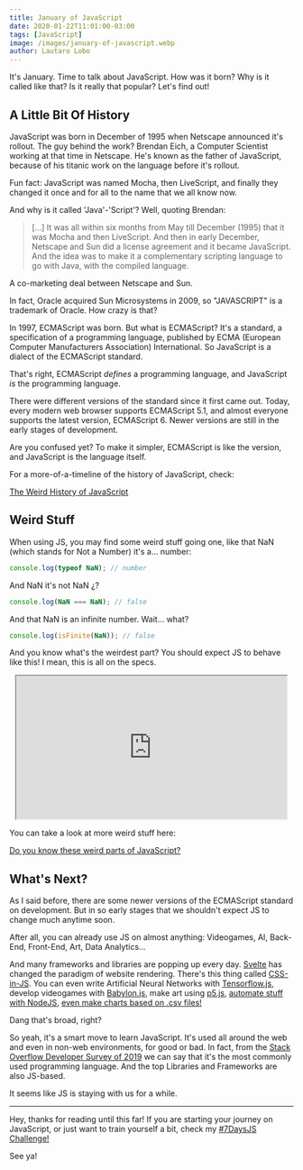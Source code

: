 ```yaml
---
title: January of JavaScript
date: 2020-01-22T11:01:00-03:00
tags: [JavaScript]
image: /images/january-of-javascript.webp
author: Lautaro Lobo
---
```



It's January. Time to talk about JavaScript. How was it born? Why is it called like that? Is it really that popular? Let's find out!

## A Little Bit Of History

JavaScript was born in December of 1995 when Netscape announced it's rollout. The guy behind the work? Brendan Eich, a Computer Scientist working at that time in Netscape. He's known as the father of JavaScript, because of his titanic work on the language before it's rollout.

Fun fact: JavaScript was named Mocha, then LiveScript, and finally they changed it once and for all to the name that we all know now.

And why is it called 'Java'-'Script'? Well, quoting Brendan:

> [...] It was all within six months from May till December (1995) that it was Mocha and then LiveScript. And then in early December, Netscape and Sun did a license agreement and it became JavaScript. And the idea was to make it a complementary scripting language to go with Java, with the compiled language.

A co-marketing deal between Netscape and Sun.

In fact, Oracle acquired Sun Microsystems in 2009, so "JAVASCRIPT" is a trademark of Oracle. How crazy is that?

In 1997, ECMAScript was born. But what is ECMAScript? It's a standard, a specification of a programming language, published by ECMA (European Computer Manufacturers Association) International. So JavaScript is a dialect of the ECMAScript standard.

That's right, ECMAScript _defines_ a programming language, and JavaScript _is_ the programming language.

There were different versions of the standard since it first came out. Today, every modern web browser supports ECMAScript 5.1, and almost everyone supports the latest version, ECMAScript 6. Newer versions are still in the early stages of development.

Are you confused yet? To make it simpler, ECMAScript is like the version, and JavaScript is the language itself.

For a more-of-a-timeline of the history of JavaScript, check:

[The Weird History of JavaScript](https://dev.to/codediodeio/the-weird-history-of-javascript-2bnb)

## Weird Stuff

When using JS, you may find some weird stuff going one, like that NaN (which stands for Not a Number) it's a... number:

```javascript
console.log(typeof NaN); // number
```

And NaN it's not NaN ¿?

```javascript
console.log(NaN === NaN); // false
```

And that NaN is an infinite number. Wait... what?

```javascript
console.log(isFinite(NaN)); // false
```

And you know what's the weirdest part? You should expect JS to behave like this! I mean, this is all on the specs.

<center>
  <a href="https://giphy.com/gifs/CDJo4EgHwbaPS">
    <iframe
      src="https://giphy.com/embed/CDJo4EgHwbaPS"
      width="480"
      height="254"
      class="giphy-embed"
      allowFullScreen
    ></iframe>
  </a>
</center>

You can take a look at more weird stuff here:

[Do you know these weird parts of JavaScript?](https://dev.to/qjlee/do-you-know-these-weird-parts-of-javascript-48pg)

## What's Next?

As I said before, there are some newer versions of the ECMAScript standard on development. But in so early stages that we shouldn't expect JS to change much anytime soon.

After all, you can already use JS on almost anything: Videogames, AI, Back-End, Front-End, Art, Data Analytics...

And many frameworks and libraries are popping up every day. [Svelte](https://svelte.dev/) has changed the paradigm of website rendering. There's this thing called [CSS-in-JS](https://cssinjs.org/?v=v10.0.3). You can even write Artificial Neural Networks with [Tensorflow.js](https://www.tensorflow.org/js), develop videogames with [Babylon.js](https://github.com/BabylonJS/Babylon.js), make art using [p5.js](https://p5js.org/), [automate stuff with NodeJS](https://medium.com/dailyjs/how-i-automated-my-job-with-node-js-94bf4e423017), [even make charts based on .csv files!](https://observablehq.com/@dakoop/learn-js-data)

Dang that's broad, right?

So yeah, it's a smart move to learn JavaScript. It's used all around the web and even in non-web environments, for good or bad. In fact, from the [Stack Overflow Developer Survey of 2019](https://insights.stackoverflow.com/survey/2019) we can say that it's the most commonly used programming language. And the top Libraries and Frameworks are also JS-based.

It seems like JS is staying with us for a while.

---

Hey, thanks for reading until this far! If you are starting your journey on JavaScript, or just want to train yourself a bit, check my [#7DaysJS Challenge!](https://lautarolobo.xyz/blog/7-days-of-js-factorial-and-average/)

See ya!

<Schema 
  title={frontmatter.title}
  url="https://lautarolobo.xyz/blog/january-of-javascript"
  description="It's January, time to talk about JavaScript"
  alternativeTitle="JavaScript on January"
  genre="JavaScript"
  keywords="javascript,january,programming,coding"
  wordcount="617"
  date={frontmatter.date}
  dateModified="2024-06-25T00:00:00-03:00"
/>
